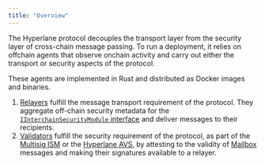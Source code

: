 ```yaml
---
title: "Overview"
---
```


The Hyperlane protocol decouples the transport layer from the security layer of cross-chain message passing. To run a deployment, it relies on offchain agents that observe onchain activity and carry out either the transport or security aspects of the protocol.

These agents are implemented in Rust and distributed as Docker images and binaries.

1. [Relayers](/docs/protocol/agents/relayer) fulfill the message transport requirement of the protocol. They aggregate off-chain security metadata for the [`IInterchainSecurityModule` interface](/docs/reference/ISM/specify-your-ISM) and deliver messages to their recipients.
2. [Validators](/docs/protocol/agents/validators) fulfill the security requirement of the protocol, as part of the [Multisig ISM](/docs/protocol/ISM/multisig-ISM) or the [Hyperlane AVS](/docs/protocol/economic-security/hyperlane-avs), by attesting to the validity of [Mailbox](/docs/protocol/mailbox) messages and making their signatures available to a relayer.
